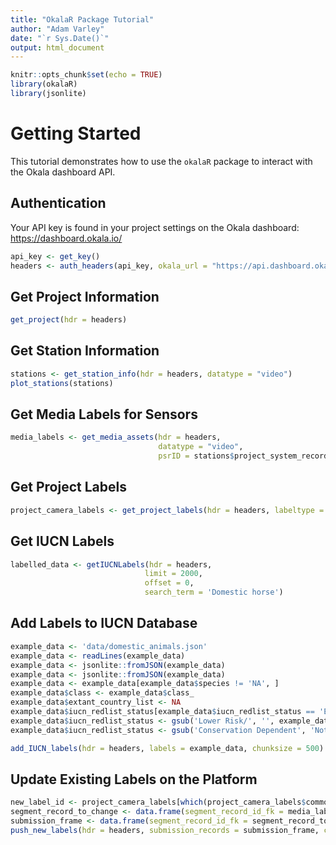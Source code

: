 ```yaml
---
title: "OkalaR Package Tutorial"
author: "Adam Varley"
date: "`r Sys.Date()`"
output: html_document
---
```


```r
knitr::opts_chunk$set(echo = TRUE)
library(okalaR)
library(jsonlite)
```

# Getting Started

This tutorial demonstrates how to use the `okalaR` package to interact with the Okala dashboard API.

## Authentication

Your API key is found in your project settings on the Okala dashboard: [https://dashboard.okala.io/](https://dashboard.okala.io/)

```r
api_key <- get_key()
headers <- auth_headers(api_key, okala_url = "https://api.dashboard.okala.io/api/")
```

## Get Project Information

```r
get_project(hdr = headers)
```

## Get Station Information

```r
stations <- get_station_info(hdr = headers, datatype = "video")
plot_stations(stations)
```

## Get Media Labels for Sensors

```r
media_labels <- get_media_assets(hdr = headers,
                                 datatype = "video",
                                 psrID = stations$project_system_record_id)
```

## Get Project Labels

```r
project_camera_labels <- get_project_labels(hdr = headers, labeltype = 'Camera')
```

## Get IUCN Labels

```r
labelled_data <- getIUCNLabels(hdr = headers,
                              limit = 2000,
                              offset = 0,
                              search_term = 'Domestic horse')
```

## Add Labels to IUCN Database

```r
example_data <- 'data/domestic_animals.json'
example_data <- readLines(example_data)
example_data <- jsonlite::fromJSON(example_data)
example_data <- jsonlite::fromJSON(example_data)
example_data <- example_data[example_data$species != 'NA', ]
example_data$class <- example_data$class_
example_data$extant_country_list <- NA
example_data$iucn_redlist_status[example_data$iucn_redlist_status == 'Extinct In The Wild'] <- 'Extinct in the Wild'
example_data$iucn_redlist_status <- gsub('Lower Risk/', '', example_data$iucn_redlist_status)
example_data$iucn_redlist_status <- gsub('Conservation Dependent', 'Not Evaluated', example_data$iucn_redlist_status)

add_IUCN_labels(hdr = headers, labels = example_data, chunksize = 500)
```

## Update Existing Labels on the Platform

```r
new_label_id <- project_camera_labels[which(project_camera_labels$common_name == 'Uneven-toothed Rat'), 'label_id']
segment_record_to_change <- data.frame(segment_record_id_fk = media_labels[1, 'segment_record_id'], label_id_fk = 1)
submission_frame <- data.frame(segment_record_id_fk = segment_record_to_change, label_id_fk = new_label_id, number_of_individuals = 1)
push_new_labels(hdr = headers, submission_records = submission_frame, chunksize = 30)
```

